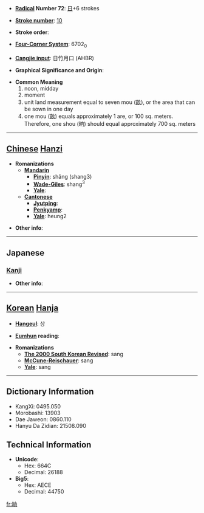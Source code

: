 * '''[[Wiktionary:Chinese radical index| Radical]] Number 72''': [[Wiktionary:Chinese radical index 日|日]]+6 strokes

* '''[[Wiktionary:Chinese total strokes index|Stroke number]]''': [[Wiktionary:Chinese total strokes index 10|10]]

* '''Stroke order''': 

* '''[[Wiktionary:Chinese four corner index|Four-Corner System]]''': 6702<sub>0</sub>

* '''[[Wiktionary:Chinese Cangjie index|Cangjie input]]''': 日竹月口 (AHBR)

* '''Graphical Significance and Origin''': 

* '''Common Meaning'''
*# noon, midday
*# moment
*# unit land measurement equal to seven mou ([[畝]]), or the area that can be sown in one day
*# one mou ([[畝]]) equals approximately 1 are, or 100 sq. meters. Therefore, one shou (晌) should equal approximately 700 sq. meters 


----

== [[Chinese]] [[Hanzi]] ==

* '''Romanizations'''
** '''[[Mandarin]]'''
*** '''[[Pinyin]]''': shǎng (shang3)
*** '''[[Wade-Giles]]''': shang<sup>3</sup>
*** '''[[Yale]]''': 
** '''[[Cantonese]]'''
*** '''[[Jyutping]]''':
*** '''[[Penkyamp]]''': 
*** '''[[Yale]]''': heung2

* '''Other info''': 

----

==Japanese==
===[[Kanji]]===
{{kanji|on readings=[[しょう]] (shō)|kun readings=[[まひる]] (mahiru)}}

* '''Other info''':  

----

== [[Korean]] [[Hanja]] ==

* '''[[Hangeul]]''': 상

* '''[[Eumhun]] reading''': 

* '''Romanizations'''
** '''[[The 2000 South Korean Revised Romanization|The 2000 South Korean Revised]]''': sang
** '''[[McCune-Reischauer]]''': sang
** '''[[Yale]]''': sang

----

== Dictionary Information ==

* KangXi: 0495.050
* Morobashi: 13903
* Dae Jaweon: 0860.110
* Hanyu Da Zidian: 21508.090

== Technical Information ==

* '''Unicode''':
** Hex: 664C
** Decimal: 26188
* '''Big5''':
** Hex: AECE
** Decimal: 44750

[[fr:晌]]